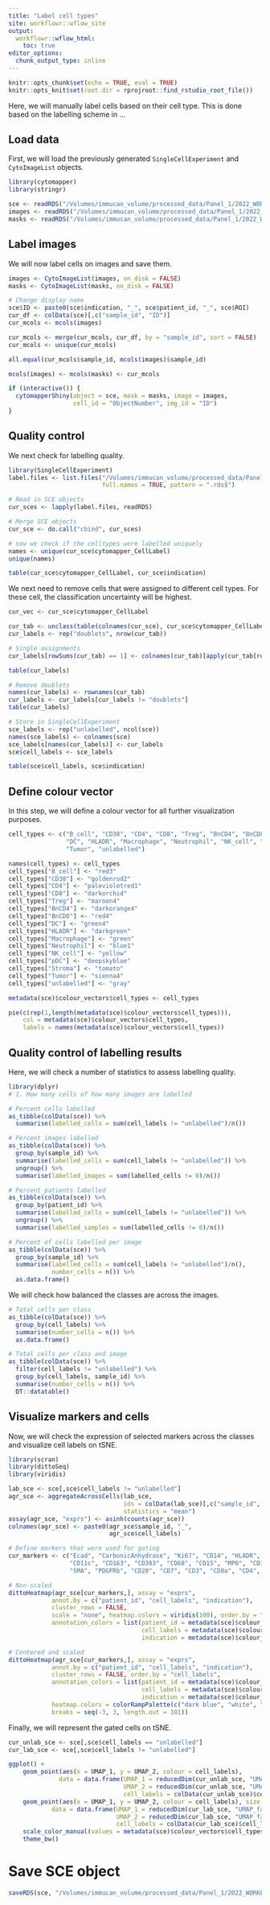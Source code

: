 ```yaml
---
title: "Label cell types"
site: workflowr::wflow_site
output:
  workflowr::wflow_html:
    toc: true
editor_options:
  chunk_output_type: inline
---
```


```r
knitr::opts_chunk$set(echo = TRUE, eval = TRUE)
knitr::opts_knit$set(root.dir = rprojroot::find_rstudio_root_file())
```

Here, we will manually label cells based on their cell type. This is done
based on the labelling scheme in ...

## Load data

First, we will load the previously generated `SingleCellExperiment` and 
`CytoImageList` objects.

```r
library(cytomapper)
library(stringr)

sce <- readRDS("/Volumes/immucan_volume/processed_data/Panel_1/2022_WORKFLOW/IMC/Rout/sce.rds")
images <- readRDS("/Volumes/immucan_volume/processed_data/Panel_1/2022_WORKFLOW/IMC/Rout/images.rds")
masks <- readRDS("/Volumes/immucan_volume/processed_data/Panel_1/2022_WORKFLOW/IMC/Rout/masks.rds")
```

## Label images

We will now label cells on images and save them. 

```r
images <- CytoImageList(images, on_disk = FALSE)
masks <- CytoImageList(masks, on_disk = FALSE)

# Change display name
sce$ID <- paste0(sce$indication, "_", sce$patient_id, "_", sce$ROI)
cur_df <- colData(sce)[,c("sample_id", "ID")]
cur_mcols <- mcols(images)

cur_mcols <- merge(cur_mcols, cur_df, by = "sample_id", sort = FALSE)
cur_mcols <- unique(cur_mcols)

all.equal(cur_mcols$sample_id, mcols(images)$sample_id)

mcols(images) <- mcols(masks) <- cur_mcols 

if (interactive()) {
  cytomapperShiny(object = sce, mask = masks, image = images,
                  cell_id = "ObjectNumber", img_id = "ID")
}
```

## Quality control

We next check for labelling quality.

```r
library(SingleCellExperiment)
label.files <- list.files("/Volumes/immucan_volume/processed_data/Panel_1/2022_WORKFLOW/IMC/Rout/gated_cells/", 
                          full.names = TRUE, pattern = ".rds$")

# Read in SCE objects
cur_sces <- lapply(label.files, readRDS)

# Merge SCE objects
cur_sce <- do.call("cbind", cur_sces)

# now we check if the celltypes were labelled uniquely
names <- unique(cur_sce$cytomapper_CellLabel)
unique(names)

table(cur_sce$cytomapper_CellLabel, cur_sce$indication)
```

We next need to remove cells that were assigned to different cell types.
For these cell, the classification uncertainty will be highest.

```r
cur_vec <- cur_sce$cytomapper_CellLabel

cur_tab <- unclass(table(colnames(cur_sce), cur_sce$cytomapper_CellLabel))
cur_labels <- rep("doublets", nrow(cur_tab))

# Single assignments
cur_labels[rowSums(cur_tab) == 1] <- colnames(cur_tab)[apply(cur_tab[rowSums(cur_tab) == 1,], 1,  which.max)]

table(cur_labels)

# Remove doublets
names(cur_labels) <- rownames(cur_tab)
cur_labels <- cur_labels[cur_labels != "doublets"]
table(cur_labels)

# Store in SingleCellExperiment
sce_labels <- rep("unlabelled", ncol(sce))
names(sce_labels) <- colnames(sce)
sce_labels[names(cur_labels)] <- cur_labels
sce$cell_labels <- sce_labels

table(sce$cell_labels, sce$indication)
```

## Define colour vector

In this step, we will define a colour vector for all further visualization purposes.

```r
cell_types <- c("B_cell", "CD38", "CD4", "CD8", "Treg", "BnCD4", "BnCD8",
                "DC", "HLADR", "Macrophage", "Neutrophil", "NK_cell", "pDC", "Stroma", 
                "Tumor", "unlabelled")

names(cell_types) <- cell_types
cell_types["B_cell"] <- "red3"
cell_types["CD38"] <- "goldenrod2"
cell_types["CD4"] <- "palevioletred1"
cell_types["CD8"] <- "darkorchid"
cell_types["Treg"] <- "maroon4"
cell_types["BnCD4"] <- "darkorange4"
cell_types["BnCD8"] <- "red4"
cell_types["DC"] <- "green4"
cell_types["HLADR"] <- "darkgreen"
cell_types["Macrophage"] <- "green"
cell_types["Neutrophil"] <- "blue1"
cell_types["NK_cell"] <- "yellow"
cell_types["pDC"] <- "deepskyblue"
cell_types["Stroma"] <- "tomato"
cell_types["Tumor"] <- "sienna4"
cell_types["unlabelled"] <- "gray"

metadata(sce)$colour_vectors$cell_types <- cell_types

pie(c(rep(1,length(metadata(sce)$colour_vectors$cell_types))),
    col = metadata(sce)$colour_vectors$cell_types,
    labels = names(metadata(sce)$colour_vectors$cell_types))
```

## Quality control of labelling results

Here, we will check a number of statistics to assess labelling quality.

```r
library(dplyr)
# 1. How many cells of how many images are labelled

# Percent cells labelled
as_tibble(colData(sce)) %>% 
  summarise(labelled_cells = sum(cell_labels != "unlabelled")/n()) 

# Percent images labelled
as_tibble(colData(sce)) %>% 
  group_by(sample_id) %>%
  summarise(labelled_cells = sum(cell_labels != "unlabelled")) %>%
  ungroup() %>%
  summarise(labelled_images = sum(labelled_cells != 0)/n())

# Percent patients labelled
as_tibble(colData(sce)) %>% 
  group_by(patient_id) %>%
  summarise(labelled_cells = sum(cell_labels != "unlabelled")) %>%
  ungroup() %>%
  summarise(labelled_samples = sum(labelled_cells != 0)/n())

# Percent of cells labelled per image
as_tibble(colData(sce)) %>% 
  group_by(sample_id) %>%
  summarise(labelled_cells = sum(cell_labels != "unlabelled")/n(),
            number_cells = n()) %>%
  as.data.frame()
```

We will check how balanced the classes are across the images.

```r
# Total cells per class
as_tibble(colData(sce)) %>%
  group_by(cell_labels) %>%
  summarise(number_cells = n()) %>%
  as.data.frame()

# Total cells per class and image
as_tibble(colData(sce)) %>%
  filter(cell_labels != "unlabelled") %>%
  group_by(cell_labels, sample_id) %>%
  summarise(number_cells = n()) %>%
  DT::datatable()
```

## Visualize markers and cells

Now, we will check the expression of selected markers across the classes and visualize cell labels on tSNE.

```r
library(scran)
library(dittoSeq)
library(viridis)

lab_sce <- sce[,sce$cell_labels != "unlabelled"]
agr_sce <- aggregateAcrossCells(lab_sce, 
                                ids = colData(lab_sce)[,c("sample_id", "cell_labels")], 
                                statistics = "mean")
assay(agr_sce, "exprs") <- asinh(counts(agr_sce))
colnames(agr_sce) <- paste0(agr_sce$sample_id, "_", 
                            agr_sce$cell_labels)

# Define markers that were used for gating
cur_markers <- c("Ecad", "CarbonicAnhydrase", "Ki67", "CD14", "HLADR", 
                 "CD11c", "CD163", "CD303", "CD68", "CD15", "MPO", "CD38",
                 "SMA", "PDGFRb", "CD20", "CD7", "CD3", "CD8a", "CD4", "GrzB", "FOXP3", "PD1")

# Non-scaled
dittoHeatmap(agr_sce[cur_markers,], assay = "exprs",
            annot.by = c("patient_id", "cell_labels", "indication"), 
            cluster_rows = FALSE,
            scale = "none", heatmap.colors = viridis(100), order.by = "cell_labels",
            annotation_colors = list(patient_id = metadata(sce)$colour_vectors$PatientIds,
                                     cell_labels = metadata(sce)$colour_vectors$cell_types,
                                     indication = metadata(sce)$colour_vectors$Indication))

# Centered and scaled
dittoHeatmap(agr_sce[cur_markers,], assay = "exprs",
            annot.by = c("patient_id", "cell_labels", "indication"), 
            cluster_rows = FALSE, order.by = "cell_labels",
            annotation_colors = list(patient_id = metadata(sce)$colour_vectors$PatientIds,
                                     cell_labels = metadata(sce)$colour_vectors$cell_types,
                                     indication = metadata(sce)$colour_vectors$Indication),
            heatmap.colors = colorRampPalette(c("dark blue", "white", "dark red"))(100),
            breaks = seq(-3, 3, length.out = 101))
```

Finally, we will represent the gated cells on tSNE.

```r
cur_unlab_sce <- sce[,sce$cell_labels == "unlabelled"]
cur_lab_sce <- sce[,sce$cell_labels != "unlabelled"]

ggplot() +
    geom_point(aes(x = UMAP_1, y = UMAP_2, colour = cell_labels), 
              data = data.frame(UMAP_1 = reducedDim(cur_unlab_sce, "UMAP_fastMNN")[,1],
                                UMAP_2 = reducedDim(cur_unlab_sce, "UMAP_fastMNN")[,2],
                                cell_labels = colData(cur_unlab_sce)$cell_labels)) +
    geom_point(aes(x = UMAP_1, y = UMAP_2, colour = cell_labels), size = 0.5, 
            data = data.frame(UMAP_1 = reducedDim(cur_lab_sce, "UMAP_fastMNN")[,1],
                              UMAP_2 = reducedDim(cur_lab_sce, "UMAP_fastMNN")[,2],
                              cell_labels = colData(cur_lab_sce)$cell_labels)) +
    scale_color_manual(values = metadata(sce)$colour_vectors$cell_types) + 
    theme_bw()
```

# Save SCE object

```r
saveRDS(sce, "/Volumes/immucan_volume/processed_data/Panel_1/2022_WORKFLOW/IMC/Rout/sce.rds")
```

